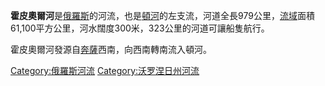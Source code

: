 {{noteTA
|G1=地名
}}
{{unreferenced|time=2018-05-19T03:48:42+00:00}}
{{Infobox river
| name              = 霍皮奧爾河
| native_name       ={{native name|ru|Хопёр}}
| image             = Hoper sla.jpg
| image_caption     = 
| map               = Donrivermap.png
| map_caption       = 頓河流域的霍皮奧爾河
| subdivision_type1 = 國家
| subdivision_name1 = [[俄羅斯|俄羅斯]]
| length            = {{convert|979|km|abbr=on}}
| source1_location  = 
| source1_elevation = 
| source1_coordinates = 
| mouth             = [[頓河|頓河]]
| mouth_elevation   = 
| mouth_coordinates = {{coord|49|36|23|N|42|18|29|E|region:RU-VGG_type:waterbody_source:kolossus-etwiki|display=it}}
| discharge1_avg    = 
| progression       = {{RDon}}
| basin_size        = {{convert|61100|km2|sqmi|abbr=on}}
| tributaries_left  = 
| tributaries_right = 
}}

'''霍皮奧爾河'''是[[俄羅斯|俄羅斯]]的河流，也是[[頓河|頓河]]的左支流，河道全長979公里，[[流域|流域]]面積61,100平方公里，河水闊度300米，323公里的河道可讓船隻航行。

霍皮奧爾河發源自[[奔薩|奔薩]]西南，向西南轉南流入頓河。

{{Authority control}}
[[Category:俄羅斯河流|Category:俄羅斯河流]]
[[Category:沃罗涅日州河流|Category:沃罗涅日州河流]]

{{俄罗斯地理小作品}}